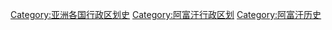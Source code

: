 [[Category:亚洲各国行政区划史|Category:亚洲各国行政区划史]]
[[Category:阿富汗行政区划|Category:阿富汗行政区划]]
[[Category:阿富汗历史|Category:阿富汗历史]]